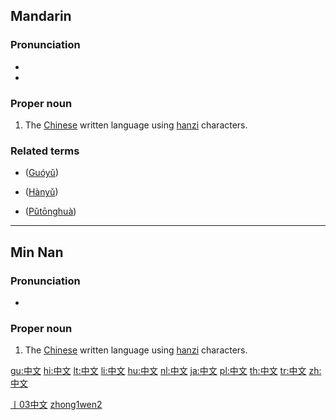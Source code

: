 {{zh-hanzi|[[中]][[文]]}}
==Mandarin==

===Pronunciation===
* {{IPA|[ tʂʊŋ˥˥uən˧˥ ]}}
* {{audio|Zh-zhong1wen2.ogg|Mandarin audio}}

===Proper noun===
{{cmn-proper|ts|pin=Zhōngwén|pint=zhong1wen2|rs=丨03}}

# The [[Chinese]] written language using [[hanzi]] characters.

===Related terms===
*{{zh-ts|國語|国语}} ([[Guóyǔ]])
*{{zh-ts|漢語|汉语}} ([[Hànyǔ]])
*{{zh-ts|普通話|普通话}} ([[Pǔtōnghuà]])

[[Category:zh-tw:Beginning Mandarin|丨03中文]]
[[Category:zh-cn:Beginning Mandarin|zhong1wen2]]

----

==Min Nan==

===Pronunciation===
* {{IPA|[ tiɔŋ˧˧bun˧˥ ]}}

===Proper noun===
{{nan-proper|ts|poj=Tiong-bûn|pojt=tiong1bun5|rs=丨03}}

# The [[Chinese]] written language using [[hanzi]] characters.

[[gu:中文]]
[[hi:中文]]
[[lt:中文]]
[[li:中文]]
[[hu:中文]]
[[nl:中文]]
[[ja:中文]]
[[pl:中文]]
[[th:中文]]
[[tr:中文]]
[[zh:中文]]
